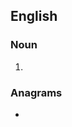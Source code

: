 ==English==

===Noun===
{{head|en|noun plural form}}

# {{plural of|henna|lang=en}}

===Anagrams===
* {{anagrams|en|Hansen}}